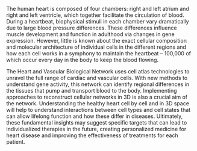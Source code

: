 The human heart is composed of four chambers: right and left atrium and right and left ventricle, which together facilitate the circulation of blood. During a heartbeat, biophysical stimuli in each chamber vary dramatically due to large blood pressure differences. These differences influence muscle development and function in adulthood via changes in gene expression. However, little is known about the exact cellular composition and molecular architecture of individual cells in the different regions and how each cell works in a symphony to maintain the heartbeat – 100,000 of which occur every day in the body to keep the blood flowing.

The Heart and Vascular Biological Network uses cell atlas technologies to unravel the full range of cardiac and vascular cells. With new methods to understand gene activity, this network can identify regional differences in the tissues that pump and transport blood to the body. Implementing approaches to reconstruct cellular networks in 3D is also a crucial aim of the network. Understanding the healthy heart cell by cell and in 3D space will help to understand interactions between cell types and cell states that can allow lifelong function and how these differ in diseases. Ultimately, these fundamental insights may suggest specific targets that can lead to individualized therapies in the future, creating personalized medicine for heart disease and improving the effectiveness of treatments for each patient.
